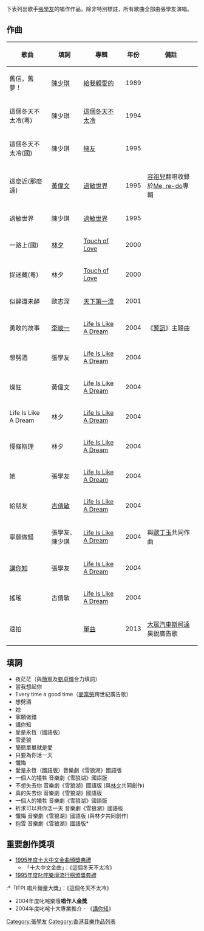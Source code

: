 下表列出歌手[[張學友|張學友]]的唱作作品，除非特別標註，所有歌曲全部由張學友演唱。

==作曲==
{| class="wikitable"
|-
! 歌曲 !! 填詞 !! 專輯 !! 年份 !! 備註
|-
| 舊信，舊夢！ || [[陳少琪|陳少琪]] || [[給我親愛的|給我親愛的]] || 1989 || 
|-
| 這個冬天不太冷(粵) || 陳少琪 || [[這個冬天不太冷|這個冬天不太冷]] || 1994 || 
|-
| 這個冬天不太冷(國) || 陳少琪 || [[擁友|擁友]] || 1995 || 
|-
| 這麼近(那麼遠) || [[黃偉文|黃偉文]] || [[過敏世界|過敏世界]]  || 1995 || [[容祖兒|容祖兒]]翻唱收錄於[[Me,_re-do|Me, re-do]]專輯
|-
| 過敏世界 || 陳少琪 || [[過敏世界|過敏世界]] || 1995 || 
|-
| 一路上(國) || [[林夕|林夕]] || [[Touch_of_Love_(張學友專輯)|Touch of Love]] || 2000 || 
|-
| 捉迷藏(粵) || 林夕 || [[Touch_of_Love_(張學友專輯)|Touch of Love]] || 2000 || 
|-
| 似醉還未醉 || 歐志深 ||  [[天下第一流|天下第一流]] || 2001 || 
|-
| 勇敢的故事 || [[李峻一|李峻一]] || [[Life_Is_Like_A_Dream|Life Is Like A Dream]] || 2004 || 《[[警訊|警訊]]》主題曲
|-
| 想劈酒 || 張學友 || [[Life_Is_Like_A_Dream|Life Is Like A Dream]] || 2004 || 
|-
| 燥狂 || 黃偉文 || [[Life_Is_Like_A_Dream|Life Is Like A Dream]] || 2004  || 
|-
| Life Is Like A Dream || 林夕 || [[Life_Is_Like_A_Dream|Life Is Like A Dream]] || 2004  || 
|-
| 慢條斯理 || 林夕 || [[Life_Is_Like_A_Dream|Life Is Like A Dream]] || 2004  || 
|-
| 她 || 張學友 || [[Life_Is_Like_A_Dream|Life Is Like A Dream]] || 2004  || 
|-
| 給朋友 || [[古倩敏|古倩敏]] || [[Life_Is_Like_A_Dream|Life Is Like A Dream]] || 2004  || 
|-
| 寧願做錯 || 張學友、陳少琪 || [[Life_Is_Like_A_Dream|Life Is Like A Dream]] || 2004  || 與[[歐丁玉|歐丁玉]]共同作曲
|-
| [[Life_Is_Like_A_Dream#講你知|講你知]] || 張學友 || [[Life_Is_Like_A_Dream|Life Is Like A Dream]] || 2004  || 
|-
| 搖瑤 || 古倩敏 || [[Life_Is_Like_A_Dream|Life Is Like A Dream]] || 2004  || 
|-
| 速拍 ||  || [[單曲|單曲]] || 2013 || [[大眾汽車|大眾汽車]][[斯柯达汽车|斯柯達]]昊銳廣告歌
|}

==填詞==
* 夜茫茫（與[[簡寧|簡寧]]及[[劉卓輝|劉卓輝]]合力填詞）
* 當我想起你
* Every time a good time（[[麥當勞|麥當勞]]跨世紀廣告歌）
* 想劈酒
* 她
* 寧願做錯
* 講你知
* 愛是永恆（國語版）
* 雪愛狼
* 簡簡單單就是愛
* 只要為你活一天
* 懺悔
* 愛是永恆（國語版）音樂劇《雪狼湖》國語版
* 一個人的犧牲 音樂劇《雪狼湖》國語版
* 不想失去你 音樂劇《雪狼湖》國語版 (與[[林夕|林夕]]共同創作)
* 真的失去你 音樂劇《雪狼湖》國語版
* 一個人的犧牲 音樂劇《雪狼湖》國語版
* 祈求可以共你活一天 音樂劇《雪狼湖》國語版
* 懺悔  音樂劇《雪狼湖》國語版 (與林夕共同創作)
* 抱雪  音樂劇《雪狼湖》國語版*

== 重要創作獎項 ==
*[[第十八屆十大中文金曲得獎名單|1995年度十大中文金曲頒獎典禮]]
**「十大中文金曲」：《這個冬天不太冷》
*[[1995年度叱咤樂壇流行榜頒獎典禮得獎名單|1995年度叱咤樂壇流行榜頒獎典禮]]
:*「IFPI 唱片銷量大獎」：《這個冬天不太冷》
*2004年度叱咤樂壇'''唱作人金獎'''
*2004年度叱咤十大專業推介 - 《[[講你知|講你知]]》

{{張學友}}

[[Category:張學友|Category:張學友]]
[[Category:香港音樂作品列表|Category:香港音樂作品列表]]